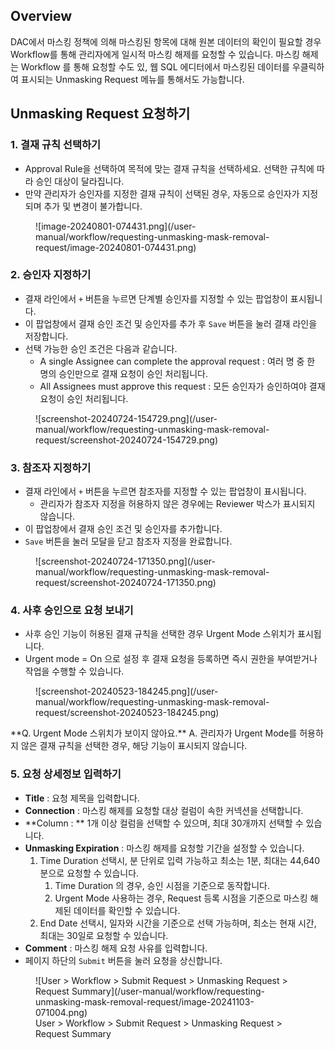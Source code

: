 
## Overview

DAC에서 마스킹 정책에 의해 마스킹된 항목에 대해 원본 데이터의 확인이 필요할 경우 Workflow를 통해 관리자에게 일시적 마스킹 해제를 요청할 수 있습니다. 마스킹 해제는 Workflow 를 통해 요청할 수도 있, 웹 SQL 에디터에서 마스킹된 데이터를 우클릭하여 표시되는 Unmasking Request 메뉴를 통해서도 가능합니다.

## Unmasking Request 요청하기

### 1. 결재 규칙 선택하기

* Approval Rule을 선택하여 목적에 맞는 결재 규칙을 선택하세요. 선택한 규칙에 따라 승인 대상이 달라집니다.
* 만약 관리자가 승인자를 지정한 결재 규칙이 선택된 경우, 자동으로 승인자가 지정되며 추가 및 변경이 불가합니다.

<figure data-layout="center" data-align="center">
![image-20240801-074431.png](/user-manual/workflow/requesting-unmasking-mask-removal-request/image-20240801-074431.png)
</figure>

### 2. 승인자 지정하기

* 결재 라인에서 `+` 버튼을 누르면 단계별 승인자를 지정할 수 있는 팝업창이 표시됩니다.
* 이 팝업창에서 결재 승인 조건 및 승인자를 추가 후 `Save` 버튼을 눌러 결재 라인을 저장합니다.
* 선택 가능한 승인 조건은 다음과 같습니다.
    * A single Assignee can complete the approval request : 여러 명 중 한 명의 승인만으로 결재 요청이 승인 처리됩니다.
    * All Assignees must approve this request : 모든 승인자가 승인하여야 결재 요청이 승인 처리됩니다.

<figure data-layout="center" data-align="center">
![screenshot-20240724-154729.png](/user-manual/workflow/requesting-unmasking-mask-removal-request/screenshot-20240724-154729.png)
</figure>

### 3. 참조자 지정하기

* 결재 라인에서 `+` 버튼을 누르면 참조자를 지정할 수 있는 팝업창이 표시됩니다.
    * 관리자가 참조자 지정을 허용하지 않은 경우에는 Reviewer 박스가 표시되지 않습니다.
* 이 팝업창에서 결재 승인 조건 및 승인자를 추가합니다.
* `Save` 버튼을 눌러 모달을 닫고 참조자 지정을 완료합니다.

<figure data-layout="center" data-align="center">
![screenshot-20240724-171350.png](/user-manual/workflow/requesting-unmasking-mask-removal-request/screenshot-20240724-171350.png)
</figure>

### 4. 사후 승인으로 요청 보내기

* 사후 승인 기능이 허용된 결재 규칙을 선택한 경우 Urgent Mode 스위치가 표시됩니다.
* Urgent mode = On 으로 설정 후 결재 요청을 등록하면 즉시 권한을 부여받거나 작업을 수행할 수 있습니다.

<figure data-layout="center" data-align="center">
![screenshot-20240523-184245.png](/user-manual/workflow/requesting-unmasking-mask-removal-request/screenshot-20240523-184245.png)
</figure>

<Callout type="important">
**Q. Urgent Mode 스위치가 보이지 않아요.**
A. 관리자가 Urgent Mode를 허용하지 않은 결재 규칙을 선택한 경우, 해당 기능이 표시되지 않습니다.
</Callout>

### 5. 요청 상세정보 입력하기

*  **Title**  : 요청 제목을 입력합니다.
*  **Connection**  : 마스킹 해제를 요청할 대상 컬럼이 속한 커넥션을 선택합니다.
*  **Column : ** 1개 이상 컬럼을 선택할 수 있으며, 최대 30개까지 선택할 수 있습니다.
*  **Unmasking Expiration**  : 마스킹 해제를 요청할 기간을 설정할 수 있습니다.
    1. Time Duration 선택시, 분 단위로 입력 가능하고 최소는 1분, 최대는 44,640분으로 요청할 수 있습니다. 
        1. Time Duration 의 경우, 승인 시점을 기준으로 동작합니다.
        2. Urgent Mode 사용하는 경우, Request 등록 시점을 기준으로 마스킹 해제된 데이터를 확인할 수 있습니다.
    2. End Date 선택시, 일자와 시간을 기준으로 선택 가능하며, 최소는 현재 시간, 최대는 30일로 요청할 수 있습니다.
*  **Comment**  : 마스킹 해제 요청 사유를 입력합니다.
* 페이지 하단의 `Submit` 버튼을 눌러 요청을 상신합니다.

<figure data-layout="center" data-align="center">
![User &gt; Workflow &gt; Submit Request &gt; Unmasking Request &gt; Request Summary](/user-manual/workflow/requesting-unmasking-mask-removal-request/image-20241103-071004.png)
<figcaption>
User &gt; Workflow &gt; Submit Request &gt; Unmasking Request &gt; Request Summary
</figcaption>
</figure>


